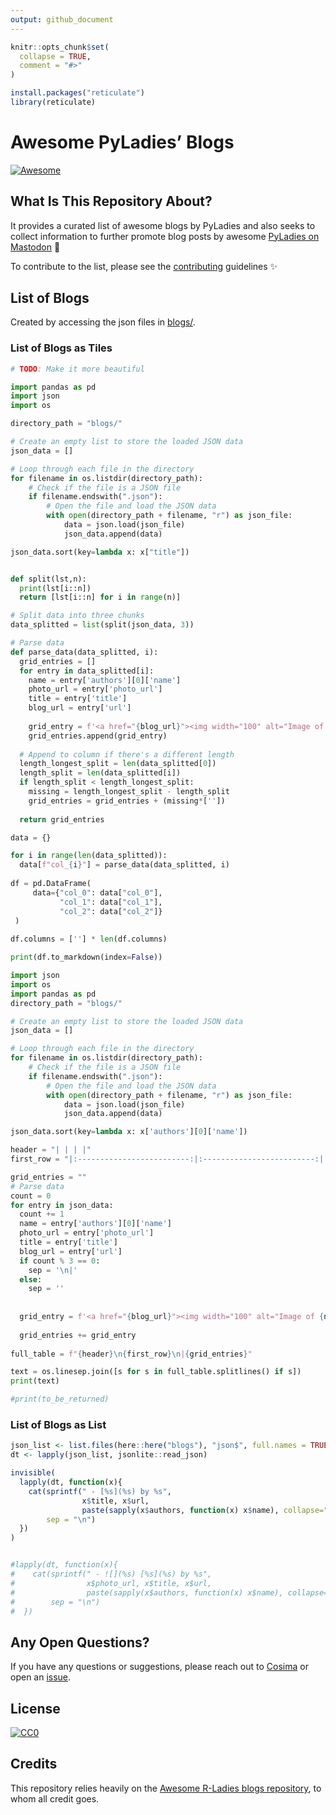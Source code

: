```yaml
---
output: github_document
---
```


<!-- README.md is generated from README.Rmd. Please edit that file -->

```r
knitr::opts_chunk$set(
  collapse = TRUE,
  comment = "#>"
) 

install.packages("reticulate")
library(reticulate)
```


# Awesome PyLadies' Blogs  
<!-- badges: start -->
[![Awesome](https://awesome.re/badge.svg)](https://awesome.re)
<!-- badges: end -->

## What Is This Repository About? 

It provides a curated list of awesome blogs by PyLadies and also seeks to collect information to further promote blog posts by awesome [PyLadies on Mastodon](https://botsin.space/@pyladies_bot) 🤖

To contribute to the list, please see the [contributing](CONTRIBUTING.md) guidelines ✨


## List of Blogs

Created by accessing the json files in [blogs/](blogs/).

### List of Blogs as Tiles 
```python
# TODO: Make it more beautiful 

import pandas as pd
import json
import os

directory_path = "blogs/"

# Create an empty list to store the loaded JSON data
json_data = []

# Loop through each file in the directory
for filename in os.listdir(directory_path):
    # Check if the file is a JSON file
    if filename.endswith(".json"):
        # Open the file and load the JSON data
        with open(directory_path + filename, "r") as json_file:
            data = json.load(json_file)
            json_data.append(data)

json_data.sort(key=lambda x: x["title"])


def split(lst,n):
  print(lst[i::n])
  return [lst[i::n] for i in range(n)]

# Split data into three chunks
data_splitted = list(split(json_data, 3))

# Parse data
def parse_data(data_splitted, i):
  grid_entries = []
  for entry in data_splitted[i]:
    name = entry['authors'][0]['name']
    photo_url = entry['photo_url']
    title = entry['title']
    blog_url = entry['url']
    
    grid_entry = f'<a href="{blog_url}"><img width="100" alt="Image of {name}" src="{photo_url}"><br/></a><span class="caption">{name}</span>'
    grid_entries.append(grid_entry)
  
  # Append to column if there's a different length
  length_longest_split = len(data_splitted[0])
  length_split = len(data_splitted[i])
  if length_split < length_longest_split:
    missing = length_longest_split - length_split
    grid_entries = grid_entries + (missing*[''])
    
  return grid_entries

data = {}

for i in range(len(data_splitted)):
  data[f"col_{i}"] = parse_data(data_splitted, i)
  
df = pd.DataFrame(
     data={"col_0": data["col_0"], 
           "col_1": data["col_1"],
           "col_2": data["col_2"]}
 )
 
df.columns = [''] * len(df.columns)

print(df.to_markdown(index=False))

```

```python
import json
import os
import pandas as pd
directory_path = "blogs/"

# Create an empty list to store the loaded JSON data
json_data = []

# Loop through each file in the directory
for filename in os.listdir(directory_path):
    # Check if the file is a JSON file
    if filename.endswith(".json"):
        # Open the file and load the JSON data
        with open(directory_path + filename, "r") as json_file:
            data = json.load(json_file)
            json_data.append(data)

json_data.sort(key=lambda x: x['authors'][0]['name'])

header = "| | | |"
first_row = "|:-------------------------:|:-------------------------:|:-------------------------:|"

grid_entries = ""
# Parse data
count = 0
for entry in json_data:
  count += 1
  name = entry['authors'][0]['name']
  photo_url = entry['photo_url']
  title = entry['title']
  blog_url = entry['url']
  if count % 3 == 0:
    sep = '\n|'
  else:
    sep = ''
    
  
  grid_entry = f'<a href="{blog_url}"><img width="100" alt="Image of {name}" src="{photo_url}"><br></a><span class="caption">{name}</span>|{sep}'
  
  grid_entries += grid_entry
  
full_table = f"{header}\n{first_row}\n|{grid_entries}"

text = os.linesep.join([s for s in full_table.splitlines() if s])
print(text)

#print(to_be_returned)

```


### List of Blogs as List

```r
json_list <- list.files(here::here("blogs"), "json$", full.names = TRUE)
dt <- lapply(json_list, jsonlite::read_json)

invisible(
  lapply(dt, function(x){
    cat(sprintf(" - [%s](%s) by %s", 
                x$title, x$url,
                paste(sapply(x$authors, function(x) x$name), collapse=", ")),
        sep = "\n")
  })
)


#lapply(dt, function(x){
#    cat(sprintf(" - ![](%s) [%s](%s) by %s", 
#                x$photo_url, x$title, x$url,
#                paste(sapply(x$authors, function(x) x$name), collapse=", ")),
#        sep = "\n")
#  })

```

## Any Open Questions?

If you have any questions or suggestions, please reach out to [Cosima](https://linktr.ee/cosima_meyer) or open an [issue](https://github.com/cosimameyer/awesome-pyladies-blogs/issues/new/choose).

## License

[![CC0](https://upload.wikimedia.org/wikipedia/commons/6/69/CC0_button.svg)](https://creativecommons.org/publicdomain/zero/1.0/)

## Credits

This repository relies heavily on the [Awesome R-Ladies blogs repository](https://github.com/rladies/awesome-rladies-blogs), to whom all credit goes. 

